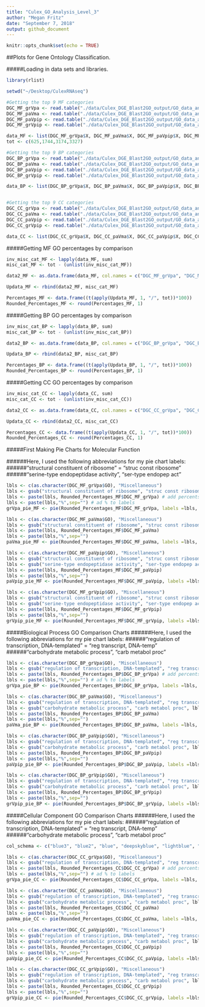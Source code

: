 ```yaml
---
title: "Culex_GO_Analysis_Level_3"
author: "Megan Fritz"
date: "September 7, 2018"
output: github_document
---
```


```r
knitr::opts_chunk$set(echo = TRUE)
```

##Plots for Gene Ontology Classification.

#####Loading in data sets and libraries.
```r

library(rlist)

setwd("~/Desktop/CulexRNAseq")

#Getting the top 9 MF categories
DGC_MF_grVpa <- read.table("./data/Culex_DGE_Blast2GO_output/GO_data_analyses/gravid_v_parous/DGC_MF_grVpa.txt", nrows = 9, sep = "\t", header = T)
DGC_MF_paVma <- read.table("./data/Culex_DGE_Blast2GO_output/GO_data_analyses/parous_v_males/DGC_MF_paVma.txt", nrows = 9, sep = "\t", header = T)
DGC_MF_paVpip <- read.table("./data/Culex_DGE_Blast2GO_output/GO_data_analyses/parous_v_pipiens/DGC_MF_paVpip.txt", nrows = 9, sep = "\t", header = T)
DGC_MF_grVpip <- read.table("./data/Culex_DGE_Blast2GO_output/GO_data_analyses/gravid_v_pipiens/DGC_MF_grVpip.txt", nrows = 9, sep = "\t", header = T)

data_MF <- list(DGC_MF_grVpa$X, DGC_MF_paVma$X, DGC_MF_paVpip$X, DGC_MF_grVpip$X)
tot <- c(625,1744,3174,3327)

#Getting the top 9 BP categories
DGC_BP_grVpa <- read.table("./data/Culex_DGE_Blast2GO_output/GO_data_analyses/gravid_v_parous/DGC_BP_grVpa.txt", nrows = 9, sep = "\t", header = T)
DGC_BP_paVma <- read.table("./data/Culex_DGE_Blast2GO_output/GO_data_analyses/parous_v_males/DGC_BP_paVma.txt", nrows = 9, sep = "\t", header = T)
DGC_BP_paVpip <- read.table("./data/Culex_DGE_Blast2GO_output/GO_data_analyses/parous_v_pipiens/DGC_BP_paVpip.txt", nrows = 9, sep = "\t", header = T)
DGC_BP_grVpip <- read.table("./data/Culex_DGE_Blast2GO_output/GO_data_analyses/gravid_v_pipiens/DGC_BP_grVpip.txt", nrows = 9, sep = "\t", header = T)

data_BP <- list(DGC_BP_grVpa$X, DGC_BP_paVma$X, DGC_BP_paVpip$X, DGC_BP_grVpip$X)


#Getting the top 9 CC categories
DGC_CC_grVpa <- read.table("./data/Culex_DGE_Blast2GO_output/GO_data_analyses/gravid_v_parous/DGC_CC_grVpa.txt", nrows = 9, sep = "\t", header = T)
DGC_CC_paVma <- read.table("./data/Culex_DGE_Blast2GO_output/GO_data_analyses/parous_v_males/DGC_CC_paVma.txt", nrows = 9, sep = "\t", header = T)
DGC_CC_paVpip <- read.table("./data/Culex_DGE_Blast2GO_output/GO_data_analyses/parous_v_pipiens/DGC_CC_paVpip.txt", nrows = 9, sep = "\t", header = T)
DGC_CC_grVpip <- read.table("./data/Culex_DGE_Blast2GO_output/GO_data_analyses/gravid_v_pipiens/DGC_CC_grVpip.txt", nrows = 9, sep = "\t", header = T)

data_CC <- list(DGC_CC_grVpa$X, DGC_CC_paVma$X, DGC_CC_paVpip$X, DGC_CC_grVpip$X)


```

#####Getting MF GO percentages by comparison
```r

inv_misc_cat_MF <- lapply(data_MF, sum)
misc_cat_MF <- tot - (unlist(inv_misc_cat_MF))

data2_MF <- as.data.frame(data_MF, col.names = c("DGC_MF_grVpa", "DGC_MF_paVma", "DGC_MF_paVpip", "DGC_MF_grVpip"))

Updata_MF <- rbind(data2_MF, misc_cat_MF)

Percentages_MF <- data.frame((t(apply(Updata_MF, 1, "/", tot))*100))
Rounded_Percentages_MF <- round(Percentages_MF, 1)

```

#####Getting BP GO percentages by comparison
```r

inv_misc_cat_BP <- lapply(data_BP, sum)
misc_cat_BP <- tot - (unlist(inv_misc_cat_BP))

data2_BP <- as.data.frame(data_BP, col.names = c("DGC_BP_grVpa", "DGC_BP_paVma", "DGC_BP_paVpip", "DGC_BP_grVpip"))

Updata_BP <- rbind(data2_BP, misc_cat_BP)

Percentages_BP <- data.frame((t(apply(Updata_BP, 1, "/", tot))*100))
Rounded_Percentages_BP <- round(Percentages_BP, 1)

```

#####Getting CC GO percentages by comparison
```r

inv_misc_cat_CC <- lapply(data_CC, sum)
misc_cat_CC <- tot - (unlist(inv_misc_cat_CC))

data2_CC <- as.data.frame(data_CC, col.names = c("DGC_CC_grVpa", "DGC_CC_paVma", "DGC_CC_paVpip", "DGC_CC_grVpip"))

Updata_CC <- rbind(data2_CC, misc_cat_CC)

Percentages_CC <- data.frame((t(apply(Updata_CC, 1, "/", tot))*100))
Rounded_Percentages_CC <- round(Percentages_CC, 1)

```

#####First Making Pie Charts for Molecular Function

######Here, I used the following abbreviations for my pie chart labels:
######"structural constituent of ribosome" = "struc const ribosome"
######"serine-type endopeptidase activity", "ser-type endopep act"

```r

lbls <- c(as.character(DGC_MF_grVpa$GO), "Miscellaneous")
lbls <- gsub("structural constituent of ribosome", "struc const ribosome", lbls)
lbls <- paste(lbls, Rounded_Percentages_MF$DGC_MF_grVpa) # add percents to labels
lbls <- paste(lbls,"%",sep="") # ad % to labels 
grVpa_pie_MF <- pie(Rounded_Percentages_MF$DGC_MF_grVpa, labels =lbls, main = "Top Molecular Function GO Level 3 Categories for Gravid CAL1 versus Parous CAL1 Comparison", radius = 0.9, col = rainbow(length(lbls)), cex = 0.75, cex.main = 0.75, tck=.2, clockwise = T)

lbls <- c(as.character(DGC_MF_paVma$GO), "Miscellaneous")
lbls <- gsub("structural constituent of ribosome", "struc const ribosome", lbls)
lbls <- paste(lbls, Rounded_Percentages_MF$DGC_MF_paVma) 
lbls <- paste(lbls,"%",sep="") 
paVma_pie_MF <- pie(Rounded_Percentages_MF$DGC_MF_paVma, labels =lbls, main = "Top Molecular Function GO Level 3 Categories for Parous CAL1 versus Male CAL1 Comparison", radius = 0.9, col = rainbow(length(lbls)), cex = 0.75, cex.main = 0.75, tck=.2, clockwise = T)

lbls <- c(as.character(DGC_MF_paVpip$GO), "Miscellaneous")
lbls <- gsub("structural constituent of ribosome", "struc const ribosome", lbls)
lbls <- gsub("serine-type endopeptidase activity", "ser-type endopep act", lbls)
lbls <- paste(lbls, Rounded_Percentages_MF$DGC_MF_paVpip) 
lbls <- paste(lbls,"%",sep="") 
paVpip_pie_MF <- pie(Rounded_Percentages_MF$DGC_MF_paVpip, labels =lbls, main = "Top Molecular Function GO Level 3 Categories for Parous CAL1 versus IL2 Comparison", radius = 0.9, col = rainbow(length(lbls)), cex = 0.75, cex.main = 0.75, tck=.2, clockwise = T)

lbls <- c(as.character(DGC_MF_grVpip$GO), "Miscellaneous")
lbls <- gsub("structural constituent of ribosome", "struc const ribosome", lbls)
lbls <- gsub("serine-type endopeptidase activity", "ser-type endopep act", lbls)
lbls <- paste(lbls, Rounded_Percentages_MF$DGC_MF_grVpip) 
lbls <- paste(lbls,"%",sep="") 
grVpip_pie_MF <- pie(Rounded_Percentages_MF$DGC_MF_grVpip, labels =lbls, main = "Top Molecular Function GO Level 3 Categories for Gravid CAL1 versus IL2 Comparison", radius = 0.9, col = rainbow(length(lbls)), cex = 0.75, cex.main = 0.75, tck=.2, clockwise = T)

```

#####Biological Process GO Comparison Charts
######Here, I used the following abbreviations for my pie chart labels:
######"regulation of transcription, DNA-templated" = "reg transcript, DNA-temp"
######"carbohydrate metabolic process", "carb metabol proc"
```r

lbls <- c(as.character(DGC_BP_grVpa$GO), "Miscellaneous")
lbls <- gsub("regulation of transcription, DNA-templated", "reg transcript, DNA-temp", lbls)
lbls <- paste(lbls, Rounded_Percentages_BP$DGC_BP_grVpa) # add percents to labels
lbls <- paste(lbls,"%",sep="") # ad % to labels 
grVpa_pie_BP <- pie(Rounded_Percentages_BP$DGC_BP_grVpa, labels =lbls, main = "Top Biological Process GO Level 3 Categories for Gravid CAL1 versus Parous CAL1 Comparison", radius = 0.9, cex = 0.75, cex.main = 0.75, tck=.2, clockwise = T)

lbls <- c(as.character(DGC_BP_paVma$GO), "Miscellaneous")
lbls <- gsub("regulation of transcription, DNA-templated", "reg transcript, DNA-temp", lbls)
lbls <- gsub("carbohydrate metabolic process", "carb metabol proc", lbls)
lbls <- paste(lbls, Rounded_Percentages_BP$DGC_BP_paVma) 
lbls <- paste(lbls,"%",sep="") 
paVma_pie_BP <- pie(Rounded_Percentages_BP$DGC_BP_paVma, labels =lbls, main = "Top Biological Process GO Level 3 Categories for Parous CAL1 versus Male CAL1 Comparison", radius = 0.9, cex = 0.75, cex.main = 0.75, tck=.2, clockwise = T)

lbls <- c(as.character(DGC_BP_paVpip$GO), "Miscellaneous")
lbls <- gsub("regulation of transcription, DNA-templated", "reg transcript, DNA-temp", lbls)
lbls <- gsub("carbohydrate metabolic process", "carb metabol proc", lbls)
lbls <- paste(lbls, Rounded_Percentages_BP$DGC_BP_paVpip) 
lbls <- paste(lbls,"%",sep="") 
paVpip_pie_BP <- pie(Rounded_Percentages_BP$DGC_BP_paVpip, labels =lbls, main = "Top Biological Process GO Level 3 Categories for Parous CAL1 versus IL2 Comparison", radius = 0.9,  cex = 0.75, cex.main = 0.75, tck=.2, clockwise = T)

lbls <- c(as.character(DGC_BP_grVpip$GO), "Miscellaneous")
lbls <- gsub("regulation of transcription, DNA-templated", "reg transcript, DNA-temp", lbls)
lbls <- gsub("carbohydrate metabolic process", "carb metabol proc", lbls)
lbls <- paste(lbls, Rounded_Percentages_BP$DGC_BP_grVpip) 
lbls <- paste(lbls,"%",sep="") 
grVpip_pie_BP <- pie(Rounded_Percentages_BP$DGC_BP_grVpip, labels =lbls, main = "Top Biological Process GO Level 3 Categories for Gravid CAL1 versus IL2 Comparison", radius = 0.9, cex = 0.75, cex.main = 0.75, tck=.2, clockwise = T)

```


#####Cellular Component GO Comparison Charts
######Here, I used the following abbreviations for my pie chart labels:
######"regulation of transcription, DNA-templated" = "reg transcript, DNA-temp"
######"carbohydrate metabolic process", "carb metabol proc"
```r

col_schema <- c("blue3", "blue2", "blue", "deepskyblue", "lightblue", "orange", "yellow3", "yellow2", "yellow", "lightyellow")

lbls <- c(as.character(DGC_CC_grVpa$GO), "Miscellaneous")
lbls <- gsub("regulation of transcription, DNA-templated", "reg transcript, DNA-temp", lbls)
lbls <- paste(lbls, Rounded_Percentages_CC$DGC_CC_grVpa) # add percents to labels
lbls <- paste(lbls,"%",sep="") # ad % to labels 
grVpa_pie_CC <- pie(Rounded_Percentages_CC$DGC_CC_grVpa, labels =lbls, main = "Top Cellular Component GO Level 3 Categories for Gravid CAL1 versus Parous CAL1 Comparison", radius = 1, cex = 0.75, cex.main = 0.75, tck=.2, init.angle = 30, col= col_schema)

lbls <- c(as.character(DGC_CC_paVma$GO), "Miscellaneous")
lbls <- gsub("regulation of transcription, DNA-templated", "reg transcript, DNA-temp", lbls)
lbls <- gsub("carbohydrate metabolic process", "carb metabol proc", lbls)
lbls <- paste(lbls, Rounded_Percentages_CC$DGC_CC_paVma) 
lbls <- paste(lbls,"%",sep="") 
paVma_pie_CC <- pie(Rounded_Percentages_CC$DGC_CC_paVma, labels =lbls, main = "Top Cellular Component GO Level 3 Categories for Parous CAL1 versus Male CAL1 Comparison", radius = 1, cex = 0.75, cex.main = 0.75, tck=.2, init.angle = 30, col= col_schema)

lbls <- c(as.character(DGC_CC_paVpip$GO), "Miscellaneous")
lbls <- gsub("regulation of transcription, DNA-templated", "reg transcript, DNA-temp", lbls)
lbls <- gsub("carbohydrate metabolic process", "carb metabol proc", lbls)
lbls <- paste(lbls, Rounded_Percentages_CC$DGC_CC_paVpip) 
lbls <- paste(lbls,"%",sep="") 
paVpip_pie_CC <- pie(Rounded_Percentages_CC$DGC_CC_paVpip, labels =lbls, main = "Top Cellular Component GO Level 3 Categories for Parous CAL1 versus IL2 Comparison", radius = 1,  cex = 0.75, cex.main = 0.75, tck=.2, init.angle = 30, col= col_schema)

lbls <- c(as.character(DGC_CC_grVpip$GO), "Miscellaneous")
lbls <- gsub("regulation of transcription, DNA-templated", "reg transcript, DNA-temp", lbls)
lbls <- gsub("carbohydrate metabolic process", "carb metabol proc", lbls)
lbls <- paste(lbls, Rounded_Percentages_CC$DGC_CC_grVpip) 
lbls <- paste(lbls,"%",sep="") 
grVpip_pie_CC <- pie(Rounded_Percentages_CC$DGC_CC_grVpip, labels =lbls, main = "Top Cellular Component GO Level 3 Categories for Gravid CAL1 versus IL2 Comparison", radius = 1, cex = 0.75, cex.main = 0.75, tck=.2, init.angle = 30, col= col_schema)

```
